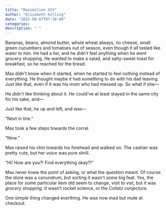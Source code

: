 ```yaml
---
title: "Maximilian XIV"
author: "Elizabeth Kolling"
date: "2025-08-07T07:30:00"
categories: 
description: " "
---
```



Bananas, beans, almond butter, whole wheat always, no cheese, small green cucumbers and tomatoes out of season, even though it all tasted like water to him. He had a list, and he didn’t feel anything when he went grocery shopping. He wanted to make a salad, and salty-sweet toast for breakfast, so he reached for the bread. 

Max didn’t know when it started, when he started to feel nothing instead of everything. He thought maybe it had something to do with his dad leaving. Just like that, even if it was his mom who had messed up. So what if she—

He didn't like thinking about it. He could’ve at least stayed in the same city for his sake, and—

Just like that, he up and left, and was—

“Next in line.”

Max took a few steps towards the corral.

“Nine.”

Max raised his chin towards his forehead and walked on. The cashier was pretty cute, but her voice was pure shrill.

“Hi! How are you?! Find everything okay?!”

Max never knew the point of asking, or what the question meant. Of course the store was a conundrum, but sorting it wasn’t some big feat. Yes, the place for some particular item did seem to change, visit to vist, but it was *grocery shopping*. It wasn’t rocket science, or the Collatz conjecture.

One simple thing changed everthing. He was now mad but mute at checkout. 